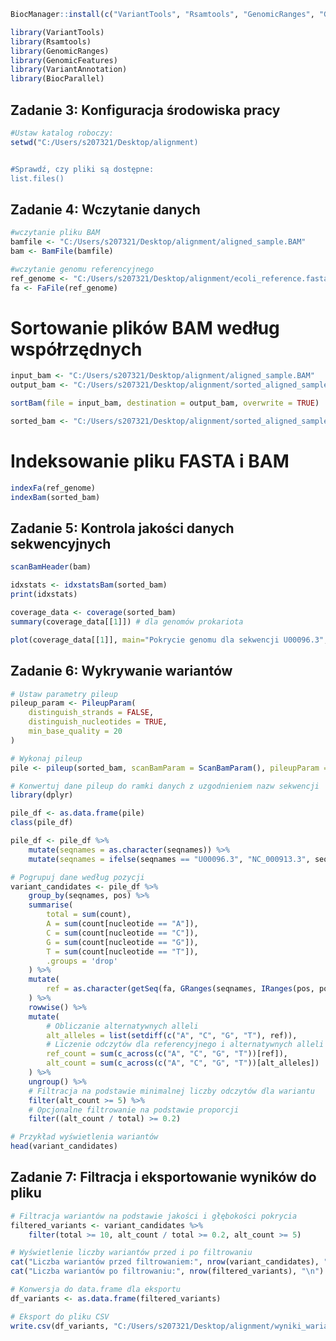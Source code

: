 ```{r}
BiocManager::install(c("VariantTools", "Rsamtools", "GenomicRanges", "GenomicFeatures", "VariantAnnotation", "BiocParallel", force=TRUE))
```

```{r}
library(VariantTools)
library(Rsamtools)
library(GenomicRanges)
library(GenomicFeatures)
library(VariantAnnotation)
library(BiocParallel)
```

## Zadanie 3: Konfiguracja środowiska pracy

```{r}
#Ustaw katalog roboczy:
setwd("C:/Users/s207321/Desktop/alignment)


#Sprawdź, czy pliki są dostępne:
list.files()
```

## Zadanie 4: Wczytanie danych

```{r}
#wczytanie pliku BAM
bamfile <- "C:/Users/s207321/Desktop/alignment/aligned_sample.BAM"
bam <- BamFile(bamfile)

#wczytanie genomu referencyjnego
ref_genome <- "C:/Users/s207321/Desktop/alignment/ecoli_reference.fasta"
fa <- FaFile(ref_genome)
```

# Sortowanie plików BAM według współrzędnych

```{r}
input_bam <- "C:/Users/s207321/Desktop/alignment/aligned_sample.BAM"
output_bam <- "C:/Users/s207321/Desktop/alignment/sorted_aligned_sample.BAM"

sortBam(file = input_bam, destination = output_bam, overwrite = TRUE)

sorted_bam <- "C:/Users/s207321/Desktop/alignment/sorted_aligned_sample.BAM.bam"
```

# Indeksowanie pliku FASTA i BAM

```{R}
indexFa(ref_genome)
indexBam(sorted_bam)
```

## Zadanie 5: Kontrola jakości danych sekwencyjnych

```{r}
scanBamHeader(bam)

idxstats <- idxstatsBam(sorted_bam)
print(idxstats)

coverage_data <- coverage(sorted_bam)
summary(coverage_data[[1]]) # dla genomów prokariota

plot(coverage_data[[1]], main="Pokrycie genomu dla sekwencji U00096.3", ylab="Pokrycie", xlab="Pozycja w genomie")
```

## Zadanie 6: Wykrywanie wariantów

```{r}
# Ustaw parametry pileup
pileup_param <- PileupParam(
    distinguish_strands = FALSE,
    distinguish_nucleotides = TRUE,
    min_base_quality = 20
)

# Wykonaj pileup
pile <- pileup(sorted_bam, scanBamParam = ScanBamParam(), pileupParam = pileup_param)

# Konwertuj dane pileup do ramki danych z uzgodnieniem nazw sekwencji
library(dplyr)

pile_df <- as.data.frame(pile)
class(pile_df)

pile_df <- pile_df %>%
    mutate(seqnames = as.character(seqnames)) %>%
    mutate(seqnames = ifelse(seqnames == "U00096.3", "NC_000913.3", seqnames))

# Pogrupuj dane według pozycji
variant_candidates <- pile_df %>%
    group_by(seqnames, pos) %>%
    summarise(
        total = sum(count),
        A = sum(count[nucleotide == "A"]),
        C = sum(count[nucleotide == "C"]),
        G = sum(count[nucleotide == "G"]),
        T = sum(count[nucleotide == "T"]),
        .groups = 'drop'
    ) %>%
    mutate(
        ref = as.character(getSeq(fa, GRanges(seqnames, IRanges(pos, pos))))
    ) %>%
    rowwise() %>%
    mutate(
        # Obliczanie alternatywnych alleli
        alt_alleles = list(setdiff(c("A", "C", "G", "T"), ref)),
        # Liczenie odczytów dla referencyjnego i alternatywnych alleli
        ref_count = sum(c_across(c("A", "C", "G", "T"))[ref]),
        alt_count = sum(c_across(c("A", "C", "G", "T"))[alt_alleles])
    ) %>%
    ungroup() %>%
    # Filtracja na podstawie minimalnej liczby odczytów dla wariantu
    filter(alt_count >= 5) %>%
    # Opcjonalne filtrowanie na podstawie proporcji
    filter((alt_count / total) >= 0.2)

# Przykład wyświetlenia wariantów
head(variant_candidates)
```

## Zadanie 7: Filtracja i eksportowanie wyników do pliku

```{r}
# Filtracja wariantów na podstawie jakości i głębokości pokrycia
filtered_variants <- variant_candidates %>%
    filter(total >= 10, alt_count / total >= 0.2, alt_count >= 5)

# Wyświetlenie liczby wariantów przed i po filtrowaniu
cat("Liczba wariantów przed filtrowaniem:", nrow(variant_candidates), "\n")
cat("Liczba wariantów po filtrowaniu:", nrow(filtered_variants), "\n")

# Konwersja do data.frame dla eksportu
df_variants <- as.data.frame(filtered_variants)

# Eksport do pliku CSV
write.csv(df_variants, "C:/Users/s207321/Desktop/alignment/wyniki_wariantow.csv", row.names = FALSE)
```
